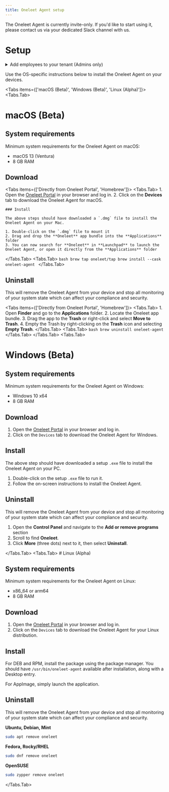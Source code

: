 ```yaml
---
title: Oneleet Agent setup
---
```



<Callout type="warning">
  The Oneleet Agent is currently invite-only. If you'd like to start using it,
  please contact us via your dedicated Slack channel with us.
</Callout>

# Setup

<details>
<summary>Add employees to your tenant (Admins only)</summary>

1. Go to the [Oneleet Dashboard](https://app.oneleet.com).
2. Click on the `People` tab.
3. Make sure everyone you want to add is either a tenant member or an employee.

<Callout type="info">
An employee has access to the [Oneleet Portal](https://portal.oneleet.com), while a tenant member has access to both the [Dashboard](https://app.oneleet.com) as well as the Portal.
</Callout>
</details>

Use the OS-specific instructions below to install the Oneleet Agent on your devices.

<Tabs items={['macOS (Beta)', 'Windows (Beta)', 'Linux (Alpha)']}>
  <Tabs.Tab>
  # macOS (Beta)

## System requirements

Minimum system requirements for the Oneleet Agent on macOS:

- macOS 13 (Ventura)
- 8 GB RAM

## Download

<Tabs items={['Directly from Oneleet Portal', 'Homebrew']}>
  <Tabs.Tab>
    1. Open the [Oneleet Portal](https://portal.oneleet.com) in your browser and log in.
    2. Click on the **Devices** tab to download the Oneleet Agent for macOS.

    ### Install

    The above steps should have downloaded a `.dmg` file to install the Oneleet Agent on your Mac.

    1. Double-click on the `.dmg` file to mount it
    2. Drag and drop the **Oneleet** app bundle into the **Applications** folder
    3. You can now search for **Oneleet** in **Launchpad** to launch the Oneleet Agent, or open it directly from the **Applications** folder

  </Tabs.Tab>
  <Tabs.Tab>
    ```bash
    brew tap oneleet/tap
    brew install --cask oneleet-agent
    ```
  </Tabs.Tab>
</Tabs>

## Uninstall

<Callout type="warning">
  This will remove the Oneleet Agent from your device and stop all monitoring of
  your system state which can affect your compliance and security.
</Callout>

<Tabs items={['Directly from Oneleet Portal', 'Homebrew']}>
  <Tabs.Tab>
    1. Open **Finder** and go to the **Applications** folder.
    2. Locate the Oneleet app bundle.
    3. Drag the app to the **Trash** or right-click and select **Move to Trash**.
    4. Empty the Trash by right-clicking on the **Trash** icon and selecting **Empty Trash**.
  </Tabs.Tab>
  <Tabs.Tab>
    ```bash
    brew uninstall oneleet-agent
    ```
  </Tabs.Tab>
</Tabs>
  </Tabs.Tab>
  <Tabs.Tab>
# Windows (Beta)

## System requirements

Minimum system requirements for the Oneleet Agent on Windows:

- Windows 10 x64
- 8 GB RAM

## Download

1. Open the [Oneleet Portal](https://portal.oneleet.com) in your browser and log in.
2. Click on the `Devices` tab to download the Oneleet Agent for Windows.

## Install

The above step should have downloaded a setup `.exe` file to install the Oneleet Agent on your PC.

1. Double-click on the setup `.exe` file to run it.
2. Follow the on-screen instructions to install the Oneleet Agent.

## Uninstall

<Callout type="warning">
  This will remove the Oneleet Agent from your device and stop all monitoring of
  your system state which can affect your compliance and security.
</Callout>

1. Open the **Control Panel** and navigate to the **Add or remove programs** section
2. Scroll to find **Oneleet**.
3. Click **More** (three dots) next to it, then select **Uninstall**.

  </Tabs.Tab>
  <Tabs.Tab>
    # Linux (Alpha)

## System requirements

Minimum system requirements for the Oneleet Agent on Linux:

- x86_64 or arm64
- 8 GB RAM

## Download

1. Open the [Oneleet Portal](https://portal.oneleet.com) in your browser and log in.
2. Click on the `Devices` tab to download the Oneleet Agent for your Linux distribution.

## Install

For DEB and RPM, install the package using the package manager. You should have `/usr/bin/oneleet-agent` available after installation, along with a Desktop entry.

For AppImage, simply launch the application.

## Uninstall

<Callout type="warning">
  This will remove the Oneleet Agent from your device and stop all monitoring of
  your system state which can affect your compliance and security.
</Callout>

**Ubuntu, Debian, Mint**

```bash
sudo apt remove oneleet
```

**Fedora, Rocky/RHEL**

```bash
sudo dnf remove oneleet
```

**OpenSUSE**

```bash
sudo zypper remove oneleet
```

  </Tabs.Tab>
</Tabs>

